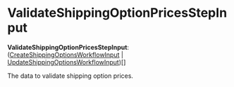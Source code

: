 
# ValidateShippingOptionPricesStepInput

 **ValidateShippingOptionPricesStepInput**: ([CreateShippingOptionsWorkflowInput](../../../types/WorkflowTypes/FulfillmentWorkflow/types/types.WorkflowTypes.FulfillmentWorkflow.CreateShippingOptionsWorkflowInput/page.mdx) \| [UpdateShippingOptionsWorkflowInput](../../../types/WorkflowTypes/FulfillmentWorkflow/types/types.WorkflowTypes.FulfillmentWorkflow.UpdateShippingOptionsWorkflowInput/page.mdx))[]

The data to validate shipping option prices.
